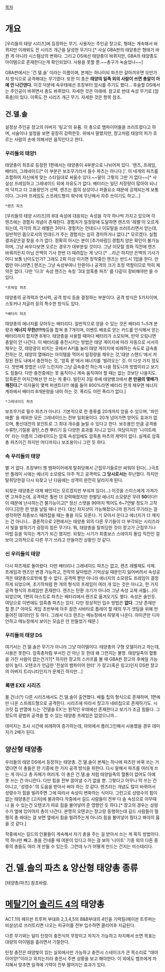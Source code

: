 [[목차]]

= 개요 =
[우리들의 태양 시리즈]에 등장하는 무기. 사용자는 주인공 쟝고로, 형태는 계속해서 바뀌지만 이래뵈도 전 시리즈 개근을 달성한 무기다.[* 사실 GBA판의 태양총은 형태가 바뀐 게 아니라 시스템상의 변화다. 그리고 DS에선 태양총이 바뀌지만, GBA의 태양총도 아이템으로 존재한다는게 확인되었다. 사용을 못할 뿐.~~총구가 녹슬었나~~]

GBA판에서는 '건.델.솔' 이라는 이름이며, 본체는 하나이되 파츠만 갈아끼우면 오만가지 방식으로 공격해대는 무기였다. 또한 이 총은 '''태양의 일족 외의 사람이 쓰면 총알이 아예 안 나간댄다.''' 이것 덕분에 속우태에선 초장부터 암시를 주기도 했다...
후술할 DS에서는 주인공이 바뀌면서 총도 바뀌었다. 자세한 것은 아래에.
참고로 반대 속성 무기로 [암흑총]이 있다. 이쪽도 전 시리즈 개근 무기. 자세한 것은 항목 참조.

== 건.델.솔 ==
설정상 주인공 쟝고의 아버지 '링고'의 유품. 이 총으로 뱀파이어들을 쓰러트렸다고 하며, 서술이나 설정을 보면 굉장히 강력한듯. 위에서 말했지만, 쟝고처럼 태양의 피가 흐르는 사람의 손에 의해서만 움직인다고 한다. 


=== 우리들의 태양1 ===
태양총이 최초로 등장한 1편에서는 태양총이 4부분으로 나뉘어져 있다. '렌즈, 프레임, 배터리, 그레네이드[* 이 부분은 보조무기라서 필수 파츠는 아니다.]'. 이 네개의 파츠를 조합하여 자신에게 맞는 스타일대로 싸울수 있다.~~말이 그렇지 그딴 거 없다~~[* 사실상 프레임하고 그레네이드 외에 자유도가 없다. 배터리는 일단 저장량이 많아야 되니까 닥치고 더 고용량인거 선택. 렌즈는 몹의 상성이나 퍼즐요소 때문에 강제되는게 보통이다. 그나마 프레임도 스프레드형이 워낙에 무난해서 자주 쓰이기도 하고...]

 *렌즈 파츠
[우리들의 태양 시리즈]의 8대 속성에 대응되는 속성을 각각 하나씩 가지고 있으며 각 렌즈에는 경험치 개념이 존재한다. 경험치가 일정량에 도달하면 렌즈의 '레벨'이 오르게 되는데, 각각의 최고 레벨은 3이다. 경험치는 언데드나 이모탈을 쓰러트리면서 얻는데, 일반적인 몹으로서의 언데드가 주는 경험치는 심히 경미하거나 없다.[* 모르겠다. 실험 결과같은걸 찾을 수가 없다. 정확히 아시는 분이 [추가바람]] 경험치 양은 확인이 불가능하며, 그냥 싸우다보면 오르는 경우가 대부분일 것이다. 그냥 이모탈 정화 직전에 렌즈 바꿔끼든지 아님 은백의 기사 한번 더 때려잡는 게 낫다.[* ...라곤 하지만 은백의 기사가 어디 보통 난이도인가? 그래도 2회 이상 이기면 장착중인 렌즈는 반드시 1업을 한다. 만렙만 아니라면.]
렌즈는 그냥 속성부여나 탄환이나 공격의 크기 조정 역할이므로 딱히 제약은 없다. 다만 '다크' 속성 렌즈는 속칭 '3대 암흑총 파츠' 를 다같이 장비해야만 쓸 수 있다.

 *프레임 파츠
태양총의 공격력과 연사력, 공격 방식 등을 결정하는 부분이다. 공격 방식은 5가지이며, 스토커나 저글러 등의 특수한 방식도 있다. 

 *배터리 파츠
태양총의 에너지를 모아두는 배터리다. 일반적으로 얻을 수 있는 것은 배터리 1~5개 분량과 '''에너지 무한(!!!!!)'''등을 합쳐 총 7개이며, 이벤트 배포로 얻는 카드를 인식해서 얻는 배터리까지 합치면 8개다.
태양총을 사용할 때마다 배터리가 소모되며, 만약 오링나면 총알이 안 나간다. 이 배터리를 충전시키는 방법은 태양 게이지에 따라 자동으로 서서히 채우는 것, 태양광이 비치는 곳에서 A키를 눌러 태양 게이지에 비례하는 속도로 급속충전하는 것, 태양의 열매라는 아이템을 먹어서 일정량을 채우는 것,'태양 스탠드'에서 저장된 한도 내에서 충전하는 것, '암흑 론'에서 에너지를 '빌려오는' 것. 이 다섯 가지 정도다.
첫번째 방법은 너무 느린지라 그냥 급속충전 하는게 나을 정도니까 방법이라고 보기도 힘들다. 다만 충전중에는 못 움직이니 계속 움직여야 할 때는 없는 것보단 나을지도. 암흑론은 어지간해선 안 쓰는 게 좋다. 빌린지 3일 후에 태양뱅크에서 '''쓴 만큼의 몇배가 깨진다.'''[* 이자율이 몇백 퍼센트다!!! 예를 들어 800%라면 배터리 한개 채우면 에너지 계좌에서 배터리 8개분량을 내야 하는 것. 폭리도 이런 폭리가 없다.]

 *그레네이드 파츠
보조무기로 필수 파츠가 아니다. 기본적으로 한 종류를 20개까지 얻을 수 있으며, '파인애플' 을 제외한 모든 그레네이드는 전부 일회용이다. 20개 넘어가면 얻어도 효과가 없으며, 통신대전의 포인트로 그 최대 개수를 늘릴 수 있다고 한다.
보조용인 만큼 공격용 수류탄,기절용 광탄,스캔 뿌리기 등 다양한 효과를 지니고 있다. 여담이지만 '나이트메어' 라는 이름의 그레네이드는 암흑 속성임에도 암흑총 파츠의 제약이 없다. 실제로 암흑총 파츠이긴 하지만 어디까지나 보조용이니 그런 듯 하다.


=== 속 우리들의 태양 ===
별 거 없다. 초장부터 웬 뱀파이어에게 탈취당해서 근접무기들로만 싸워야 된다(...)극초반 플레이 시에는 에너지 소모량도 아주 적고 공격력도 '''그 당시로서는''' 무난했다. 하지만 탈취당한걸 다시 되찾고 난 다음에는 성격이 완전히 달라지게 된다.

되찾은 태양총은 대체 왜인지는 모르겠지만 부숴져 있다(...) 이것을 스미스에게 가져가면 고쳐주는데, 공격력은 훨씬 더 강력해졌지만 한발당 에너지 소모량은 무려 '''50'''이다!! 이 때문에 난사하는건 불가능이고[* 정신 스탯을 99까지 찍어도 6~7연발 정도가 고작이다.]강한 한 방을 날릴 때나 쓴다. 대신 차지샷이 가능해졌으니까 원거리 무기라는 걸 생각하면 최종보스 때려잡을 때는 좋을 지도 모른다. 기 모아서 쏜다고 에너지가 더 깨지는 건 아니니...
결론적으로 2편에서는 태양총 외의 다른 무기들이 더 부각되는 시리즈라서 빛을 발하기가 굉장히 힘든 무기다. 뭐, 태양총을 탈취당한 것이 쟝고가 근접무기나 마법 등을 익히는 계기가 되긴 했지만. 되찾는 시기가 최종보스 스테이지 돌입 직전인 걸 보아 고의적으로 다른 무기 쓰라고 만들어진 상황인 것 같다.


=== 신 우리들의 태양 ===
다시 파츠제로 돌아왔다. 다만 배터리나 그레네이드 파츠는 없고, 렌즈 레벨제도 삭제. 프레임과 렌즈만 변경 가능하고, 전작의 달마법은 기억상실 때문인지 잃어버려서 속성공격은 태양총으로밖에 할 수 없다.
공격력 뿐만 아니라 에너지의 소모량도 프레임이 결정하게 되었으며, 초기작처럼 한 개의 형식의 프레임이 여러 개 있는 것은 아니고, 한 가지 공격 형식의 프레임만 존재한다.
렌즈는 탄환 크기가 아니라 그냥 속성 교체 셔틀(...)이 되었으며, 1편의 아스트로 파츠는 배터리에서 렌즈로 옮겨오기도 했다. 속성은 솔인듯.
여담으로 이번에도 암흑총 파츠는 있다. 다만 정상적인 입수 방법은 '''없다'''. 그냥 존재만 할 뿐.[* 아마도 게임 초반부에 아주 잠깐 사바타로 플레이 할 때의 무기 셋팅을 위해 만들어진 데이터인 듯 하다. 그래서 다크 렌즈는 메뉴창에서 하얗게 나온다. 아이콘만 디자인하고 메뉴창에서 보이는 모습은 안 만들었기 때문.]


=== 우리들의 태양 DS ===
여기서는 건.델.솔은 무기가 아니라 그냥 아이템이다. 태양총의 구형 모델이라고 하는데, 사용은 못한다. 암흑총처럼 부서진 건 아닌 듯 한데 왜 그런지는 불명. 태양일족의 혈통을 가진 사람이 없는건가?[* 하지만 쟝고의 스카프를 볼 때 GBA판 쟝고의 후예일 가능성이 높다. 오텐코가 언급한 '전설의 뱀파이어 헌터' 가 쟝고(혹은 링고)인지 DS판 쟝고의 아버지 트리니티인지가 문제긴 하지만...]


=== 록맨 EXE 시리즈 ===
물 건너(?) 다른 시리즈에서도 건.델.솔이 출연했다. 배틀 칩의 형식으로 존재하며, 1편에만 나온 스프레드형으로 공격한다. 시리즈에 따라서 쟝고가 네비칩으로 존재하기도. 시크릿 칩 반열에 드는 '건델솔 EX'는 원작인 우태에선 존재한다고 보기가 조금 힘들다. 그정도의 광범위 공격을 할 수 있는 태양총 프레임은 없었으니까...

데미지는 조사 시간에 비례하여 증가하는데, 야외에서 플러그인해서 사용했을 경우 데미지가 2배가 된다.

== 양산형 태양총 ==
우리들의 태양 DS에서 등장하는 태양총. 건.델.솔이 본체는 하나에 파츠만 바꿔 쓰는 거였다면 이 총들은 한 기종에 한 가지 공격 방식을 취한다. 다시 말해서 파츠를 여러개 쓰는 게 아니고 총 자체가 여러개. 이 총은 건.델.솔 처럼 태양일족의 혈통이 없어도 아예 못 쓰는 건 아니란다. 다만 힘을 전부 끌어낼 수가 없을 뿐. 그렇다고 아무나 막 쓰는 건 아니고, '성령수' 의 도움을 받아서 써야 하는 것 같다.
렌즈라는 개념도 많이 바뀌어서 성령수가 힘을 빌려주면 그에 따라서 속성이 변화하는 식이다. 그런고로 성령수의 힘이 없는 태양총은 [고자]에 불과하다.작중에서 길드 사람들이 전부 다 솔 속성으로 아무때나 쓸 수 있는건 오텐코가 따로 힘을 불어넣어 준 영향인 듯 하다.[* 쟝고의 경우는 성령수가 옆에 있어야지 총이 나간다. 분명히 오텐코는 쟝고랑 동행하는데 길드 사람들이 멀쩡히 총 쏴대는 걸 보면 옆에서 힘을 빌려주는게 아니라 힘을 불어넣어 줬다고 봐야지 옳을 것 같다.]

작중에서는 길드의 인물들이 계속해서 자기 총을 주는 걸 받아서 쓰는 게 획득 방법이다. 딱 하나만 빼고. 총을 건네줄 때 여분이 있다고 하는 걸 보아 '나이트' 기종 외의 다른 종류의 총들도 여러 개 만들 수 있는듯. 그런데 누가 어떻게 만드는 건지는 미스테리다.

= 건.델.솔의 파츠 & 양산형 태양총 종류 =
[태양총/파츠] 참조바람.

= [[메탈기어 솔리드 4]]의 태양총 =
ACT.1의 헤이븐 트루퍼 부대와 2,3,4,5의 B&B부대의 4인을 기력킬(헤이븐 트루퍼는 비살상)로 쓰러트리면 나오는 피규어를 전부 입수하면 클리어후 지급된다.

다른 무기와는 달리 탄창이 충전식의 무장이고 차지가 가능하고 차지해서 쏘면 목표는 대량의 아이템을 흘리면서 기절한다.

탄창 충전은 태양빛이 있는 실외에서만 가능하고 충전시 스네이크가 큰 목소리로 "태야아아앙!"이라고 외치는지라 충전시 주변 상황을 보고 해야한다. 이 외에도 뱀프에게 차지해서 맞추면 일격에 기력이 전부 떨어지는 효과가 있다.    
